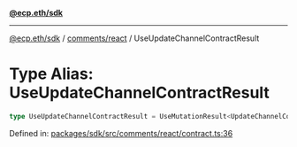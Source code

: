 [**@ecp.eth/sdk**](../../../index.mdx)

***

[@ecp.eth/sdk](/sdk-reference/index.mdx) / [comments/react](/sdk-reference/comments/react/index.mdx) / UseUpdateChannelContractResult

# Type Alias: UseUpdateChannelContractResult

```ts
type UseUpdateChannelContractResult = UseMutationResult<UpdateChannelContractResult, Error, UseUpdateChannelContractParams>;
```

Defined in: [packages/sdk/src/comments/react/contract.ts:36](https://github.com/ecp-eth/comments-monorepo/blob/main/packages/sdk/src/comments/react/contract.ts#L36)
